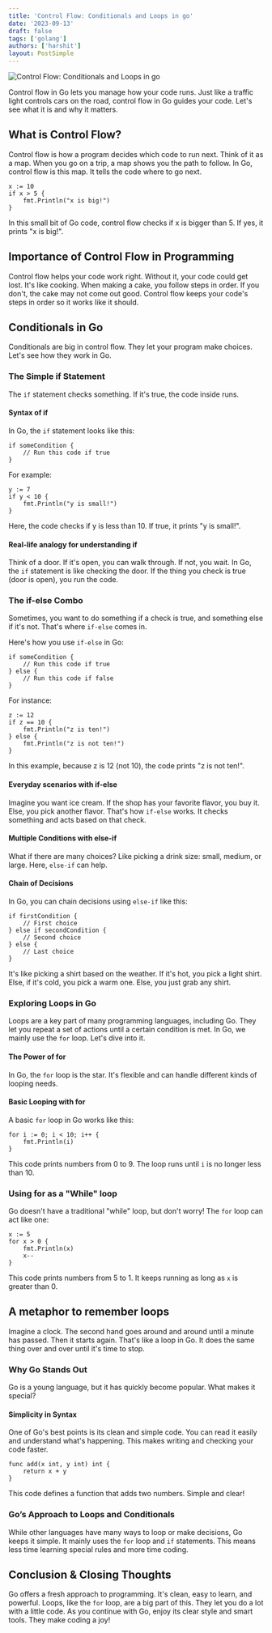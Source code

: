 ```yaml
---
title: 'Control Flow: Conditionals and Loops in go'
date: '2023-09-13'
draft: false
tags: ['golang']
authors: ['harshit']
layout: PostSimple
---
```


![Control Flow: Conditionals and Loops in go](/static/images/blog/Conditionals-and-Loops-in-go.png)

Control flow in Go lets you manage how your code runs. Just like a traffic light controls cars on the road, control flow in Go guides your code. Let's see what it is and why it matters.

## **What is Control Flow?**

Control flow is how a program decides which code to run next. Think of it as a map. When you go on a trip, a map shows you the path to follow. In Go, control flow is this map. It tells the code where to go next.

```
x := 10
if x > 5 {
    fmt.Println("x is big!")
}
```

In this small bit of Go code, control flow checks if x is bigger than 5. If yes, it prints "x is big!".

## **Importance of Control Flow in Programming**

Control flow helps your code work right. Without it, your code could get lost. It's like cooking. When making a cake, you follow steps in order. If you don't, the cake may not come out good. Control flow keeps your code's steps in order so it works like it should.

## **Conditionals in Go**

Conditionals are big in control flow. They let your program make choices. Let's see how they work in Go.

### **The Simple if Statement**

The `if` statement checks something. If it's true, the code inside runs.

#### **Syntax of if**

In Go, the `if` statement looks like this:

```
if someCondition {
    // Run this code if true
}
```

For example:

```
y := 7
if y < 10 {
    fmt.Println("y is small!")
}
```

Here, the code checks if y is less than 10. If true, it prints "y is small!".

#### **Real-life analogy for understanding if**

Think of a door. If it's open, you can walk through. If not, you wait. In Go, the `if` statement is like checking the door. If the thing you check is true (door is open), you run the code.

### **The if-else Combo**

Sometimes, you want to do something if a check is true, and something else if it's not. That's where `if-else` comes in.

Here's how you use `if-else` in Go:

```
if someCondition {
    // Run this code if true
} else {
    // Run this code if false
}
```

For instance:

```
z := 12
if z == 10 {
    fmt.Println("z is ten!")
} else {
    fmt.Println("z is not ten!")
}
```

In this example, because z is 12 (not 10), the code prints "z is not ten!".

#### **Everyday scenarios with if-else**

Imagine you want ice cream. If the shop has your favorite flavor, you buy it. Else, you pick another flavor. That's how `if-else` works. It checks something and acts based on that check.

#### **Multiple Conditions with else-if**

What if there are many choices? Like picking a drink size: small, medium, or large. Here, `else-if` can help.

#### **Chain of Decisions**

In Go, you can chain decisions using `else-if` like this:

```
if firstCondition {
    // First choice
} else if secondCondition {
    // Second choice
} else {
    // Last choice
}
```

It's like picking a shirt based on the weather. If it's hot, you pick a light shirt. Else, if it's cold, you pick a warm one. Else, you just grab any shirt.

### **Exploring Loops in Go**

Loops are a key part of many programming languages, including Go. They let you repeat a set of actions until a certain condition is met. In Go, we mainly use the `for` loop. Let's dive into it.

#### **The Power of for**

In Go, the `for` loop is the star. It's flexible and can handle different kinds of looping needs.

#### **Basic Looping with for**

A basic `for` loop in Go works like this:

```
for i := 0; i < 10; i++ {
    fmt.Println(i)
}
```

This code prints numbers from 0 to 9. The loop runs until `i` is no longer less than 10.

### **Using for as a "While" loop**

Go doesn't have a traditional "while" loop, but don't worry! The `for` loop can act like one:

```
x := 5
for x > 0 {
    fmt.Println(x)
    x--
}
```

This code prints numbers from 5 to 1. It keeps running as long as `x` is greater than 0.

## **A metaphor to remember loops**

Imagine a clock. The second hand goes around and around until a minute has passed. Then it starts again. That's like a loop in Go. It does the same thing over and over until it's time to stop.

### **Why Go Stands Out**

Go is a young language, but it has quickly become popular. What makes it special?

#### **Simplicity in Syntax**

One of Go's best points is its clean and simple code. You can read it easily and understand what's happening. This makes writing and checking your code faster.

```
func add(x int, y int) int {
    return x + y
}
```

This code defines a function that adds two numbers. Simple and clear!

### **Go’s Approach to Loops and Conditionals**

While other languages have many ways to loop or make decisions, Go keeps it simple. It mainly uses the `for` loop and `if` statements. This means less time learning special rules and more time coding.

## **Conclusion & Closing Thoughts**

Go offers a fresh approach to programming. It's clean, easy to learn, and powerful. Loops, like the `for` loop, are a big part of this. They let you do a lot with a little code. As you continue with Go, enjoy its clear style and smart tools. They make coding a joy!
